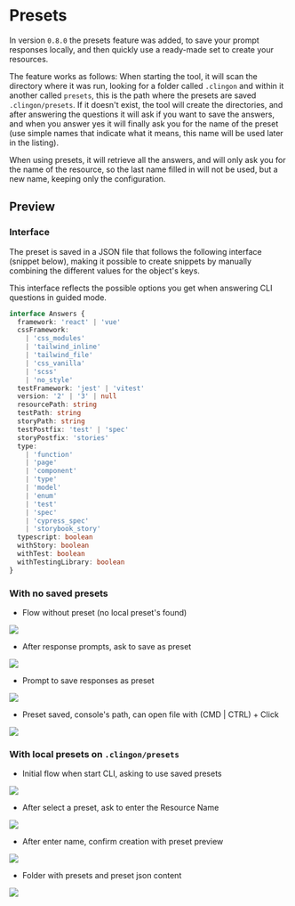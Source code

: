 # Presets

In version `0.8.0` the presets feature was added, to save your prompt responses locally, and then quickly use a ready-made set to create your resources.

The feature works as follows: When starting the tool, it will scan the directory where it was run, looking for a folder called `.clingon` and within it another called `presets`, this is the path where the presets are saved` .clingon/presets`. If it doesn't exist, the tool will create the directories, and after answering the questions it will ask if you want to save the answers, and when you answer yes it will finally ask you for the name of the preset (use simple names that indicate what it means, this name will be used later in the listing).

When using presets, it will retrieve all the answers, and will only ask you for the name of the resource, so the last name filled in will not be used, but a new name, keeping only the configuration.

## Preview

### Interface

The preset is saved in a JSON file that follows the following interface (snippet below), making it possible to create snippets by manually combining the different values ​​for the object's keys.

This interface reflects the possible options you get when answering CLI questions in guided mode.

```ts
interface Answers {
  framework: 'react' | 'vue'
  cssFramework:
    | 'css_modules'
    | 'tailwind_inline'
    | 'tailwind_file'
    | 'css_vanilla'
    | 'scss'
    | 'no_style'
  testFramework: 'jest' | 'vitest'
  version: '2' | '3' | null
  resourcePath: string
  testPath: string
  storyPath: string
  testPostfix: 'test' | 'spec'
  storyPostfix: 'stories'
  type:
    | 'function'
    | 'page'
    | 'component'
    | 'type'
    | 'model'
    | 'enum'
    | 'test'
    | 'spec'
    | 'cypress_spec'
    | 'storybook_story'
  typescript: boolean
  withStory: boolean
  withTest: boolean
  withTestingLibrary: boolean
}
```

### With no saved presets

- Flow without preset (no local preset's found)

<img src="/images/preset-empty.png" />

- After response prompts, ask to save as preset

<img src="/images/preset-prompt-save.png" />

- Prompt to save responses as preset

<img src="/images/preset-prompt-save.png" />

- Preset saved, console's path, can open file with (CMD | CTRL) + Click

<img src="/images/preset-prompt-saved.png" />

### With local presets on `.clingon/presets`

- Initial flow when start CLI, asking to use saved presets

<img src="/images/preset-list.png" />

- After select a preset, ask to enter the Resource Name

<img src="/images/preset-selected-preset.png" />

- After enter name, confirm creation with preset preview

<img src="/images/preset-confirm-creation.png" />

- Folder with presets and preset json content

<img src="/images/preset-folder-file.png" />
